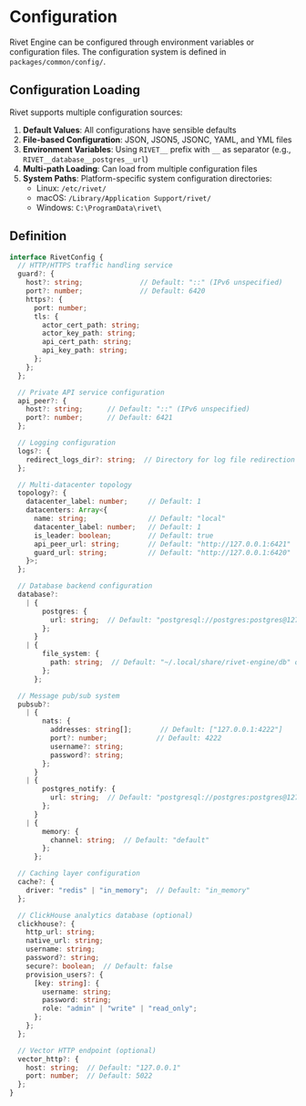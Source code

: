 # Configuration

Rivet Engine can be configured through environment variables or configuration files. The configuration system is defined in `packages/common/config/`.

## Configuration Loading

Rivet supports multiple configuration sources:

1. **Default Values**: All configurations have sensible defaults
2. **File-based Configuration**: JSON, JSON5, JSONC, YAML, and YML files
3. **Environment Variables**: Using `RIVET__` prefix with `__` as separator (e.g., `RIVET__database__postgres__url`)
4. **Multi-path Loading**: Can load from multiple configuration files
5. **System Paths**: Platform-specific system configuration directories:
   - Linux: `/etc/rivet/`
   - macOS: `/Library/Application Support/rivet/`
   - Windows: `C:\ProgramData\rivet\`

## Definition

```typescript
interface RivetConfig {
  // HTTP/HTTPS traffic handling service
  guard?: {
    host?: string;              // Default: "::" (IPv6 unspecified)
    port?: number;              // Default: 6420
    https?: {
      port: number;
      tls: {
        actor_cert_path: string;
        actor_key_path: string;
        api_cert_path: string;
        api_key_path: string;
      };
    };
  };

  // Private API service configuration
  api_peer?: {
    host?: string;      // Default: "::" (IPv6 unspecified)
    port?: number;      // Default: 6421
  };

  // Logging configuration
  logs?: {
    redirect_logs_dir?: string;  // Directory for log file redirection
  };

  // Multi-datacenter topology
  topology?: {
    datacenter_label: number;     // Default: 1
    datacenters: Array<{
      name: string;               // Default: "local"
      datacenter_label: number;   // Default: 1
      is_leader: boolean;         // Default: true
      api_peer_url: string;       // Default: "http://127.0.0.1:6421"
      guard_url: string;          // Default: "http://127.0.0.1:6420"
    }>;
  };

  // Database backend configuration
  database?: 
    | { 
        postgres: {
          url: string;  // Default: "postgresql://postgres:postgres@127.0.0.1:5432/postgres"
        };
      }
    | { 
        file_system: {
          path: string;  // Default: "~/.local/share/rivet-engine/db" or "./data/db"
        };
      };

  // Message pub/sub system
  pubsub?: 
    | {
        nats: {
          addresses: string[];       // Default: ["127.0.0.1:4222"]
          port?: number;            // Default: 4222
          username?: string;
          password?: string;
        };
      }
    | {
        postgres_notify: {
          url: string;  // Default: "postgresql://postgres:postgres@127.0.0.1:5432/postgres"
        };
      }
    | {
        memory: {
          channel: string;  // Default: "default"
        };
      };

  // Caching layer configuration
  cache?: {
    driver: "redis" | "in_memory";  // Default: "in_memory"
  };

  // ClickHouse analytics database (optional)
  clickhouse?: {
    http_url: string;
    native_url: string;
    username: string;
    password?: string;
    secure?: boolean;  // Default: false
    provision_users?: {
      [key: string]: {
        username: string;
        password: string;
        role: "admin" | "write" | "read_only";
      };
    };
  };

  // Vector HTTP endpoint (optional)
  vector_http?: {
    host: string;  // Default: "127.0.0.1"
    port: number;  // Default: 5022
  };
}
```

